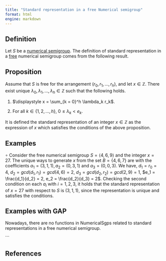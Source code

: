 ```yaml
---
title: "Standard representation in a free Numerical semigroup"
format: html
engine: markdown
---
```


## Definition

Let $S$ be a [numerical semigroup](Numerical-semigroup.qmd). The definition of standard representation in a [free](../Families-NS/NS-free.qmd) numerical semigroup comes from the following result.

::: {.callout-note appearance="minimal"}
## Proposition

Assume that $S$ is free for the arrangement $(r_0, r_1, \ldots, r_h)$, and let $x \in \mathbb{Z}$. There exist unique $\lambda_0, \lambda_1, \ldots, \lambda_h \in \mathbb{Z}$ such that the following holds.

1.  $\displaystyle x = \sum_{k = 0}^h \lambda_k r_k$.

2.  For all $k \in \{1, 2, \ldots, h\}$, $0 \le \lambda_k < e_k$.
:::

It is defined the standard representation of an integer $x \in \mathbb{Z}$ as the expression of $x$ which satisfies the conditions of the above proposition.

## Examples

$\circ$ Consider the free numerical semigroup $S = \langle 4, 6, 9 \rangle$ and the integer $x = 27$. The unique ways to generate $x$ from the set $B = \{4, 6, 7\}$ are with the coefficients $a_1 = (3, 1, 1), a_2 = (0, 3, 1)$ and $a_3 = (0, 0, 3)$. We have, $d_1 = r_0 = 4$, $d_2 = gcd(d_1, r_1) = gcd(4, 6) = 2$, $d_3 = gcd(d_2, r_2) = gcd(2, 9) = 1$, $e_1 = \frac{d_1}{d_2} = 2, e_2 = \frac{d_2}{d_3} = 2$. Checking the second condition on each $a_i$ with $i = 1,2,3$, it holds that the standard representation of $x = 27$ with respect to $S$ is $(3, 1, 1)$, since the representation is unique and satisfies the conditions.

## Examples with GAP

Nowadays, there are no functions in NumericalSgps related to standard representations in a free numerical semigroup.

<!-- The following example is made with the package NumericalSgps in GAP. -->

<!-- $\diamond$ Let $S = \langle 17, 46, 70 \rangle$, in GAP: -->

<!-- ``` gap -->

<!-- gap> S := NumericalSemigroup(17, 46, 70); -->

<!-- <Numerical semigroup with 3 generators> -->

<!-- ``` -->

<!-- Given an integer $n$ and a list of integers $Is$, the function `FactorizationsIntegerWRTList` returns the set of factorization in terms of the elements in $Is$. -->

<!-- ``` gap -->

<!-- gap> FactorizationsIntegerWRTList(315, [15, 22, 30]); -->

<!-- [ [ 21, 0, 0 ], [ 19, 0, 1 ], [ 17, 0, 2 ], [ 15, 0, 3 ], [ 13, 0, 4 ], [ 11, 0, 5 ], [ 9, 0, 6 ], [ 7, 0, 7 ], -->

<!--   [ 5, 0, 8 ], [ 3, 0, 9 ], [ 1, 0, 10 ] ] -->

<!-- ``` -->

<!-- In the case we are interested in a numerical semigroup, the function `Factorizations` returns the [set of factorizations](../Presentations-NS/Set-of-factorizations.qmd) of an integer $n$ in terms of the [minimal generators](../Basic-concepts/Minimal-set-of-generators.qmd) of the numerical semigroup $S$. -->

<!-- ``` gap -->

<!-- gap> Factorizations(315, S); -->

<!-- [ [ 5, 5, 0 ], [ 9, 2, 1 ] ] -->

<!-- gap> Factorizations(S, 315); -->

<!-- [ [ 5, 5, 0 ], [ 9, 2, 1 ] ] -->

<!-- ``` -->

<!-- For the case it needs the factorization of a list of integers, it can be applied the function `FactorizationsElementListWRTNumericalSemigroup`. -->

<!-- ``` gap -->

<!-- gap> FactorizationsElementListWRTNumericalSemigroup([315, 420, 710], S); -->

<!-- [ [ [ 5, 5, 0 ], [ 9, 2, 1 ] ], [ [ 0, 0, 6 ], [ 22, 1, 0 ] ], -->

<!--   [ [ 2, 1, 9 ], [ 12, 11, 0 ], [ 16, 8, 1 ], [ 20, 5, 2 ], [ 24, 2, 3 ] ] ] -->

\`\`\`

## References
